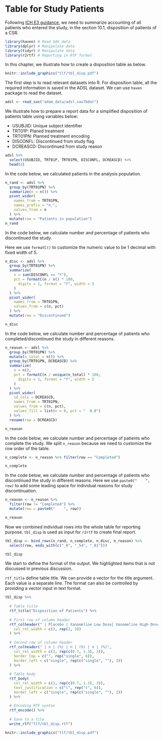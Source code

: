 # Table for Study Patients {#disposition}

Following [ICH E3 guidance](https://database.ich.org/sites/default/files/E3_Guideline.pdf),
we need to summarize accounting of all patients who entered the study, 
in the section 10.1, disposition of patients of a CSR. 

```r
library(haven) # Read SAS data
library(dplyr) # Manipulate data
library(tidyr) # Manipulate data
library(r2rtf) # Reporting in RTF format
```

In this chapter, we illustrate how to create a disposition table as below.

```r
knitr::include_graphics("tlf/tbl_disp.pdf")
```

The first step is to read relevant datasets into R. 
For disposition table, all the required information is saved in the ADSL dataset.
We can use `haven` package to read the dataset.

```r
adsl <- read_sas("adam_data/adsl.sas7bdat")
```

We illustrate how to prepare a report data for a simplified disposition 
of patients table using variables below: 

- USUBJID: Unique subject identifier 
- TRT01P: Planed treatment
- TRT01PN: Planned treatment encoding
- DISCONFL: Discontinued from study flag
- DCREASCD: Discontinued from study reason 

```r
adsl %>%
  select(USUBJID, TRT01P, TRT01PN, DISCONFL, DCREASCD) %>%
  head(4)
```
In the code below, we calculated patients in the analysis population. 

```r
n_rand <- adsl %>%
  group_by(TRT01PN) %>%
  summarize(n = n()) %>%
  pivot_wider(
    names_from = TRT01PN,
    names_prefix = "n_",
    values_from = n
  ) %>%
  mutate(row = "Patients in population")
n_rand
```
In the code below, we calculate number and percentage of patients who discontinued the study. 

Here we use `formatC()` to customize the numeric value to be 1 decimal with fixed width of 5. 

```r
n_disc <- adsl %>%
  group_by(TRT01PN) %>%
  summarize(
    n = sum(DISCONFL == "Y"),
    pct = formatC(n / n() * 100,
      digits = 1, format = "f", width = 5
    )
  ) %>%
  pivot_wider(
    names_from = TRT01PN,
    values_from = c(n, pct)
  ) %>%
  mutate(row = "Discontinued")

n_disc
```
In the code below, we calculate number and percentage of patients 
who completed/discontinued the study in different reasons. 

```r
n_reason <- adsl %>%
  group_by(TRT01PN) %>%
  mutate(n_total = n()) %>%
  group_by(TRT01PN, DCREASCD) %>%
  summarize(
    n = n(),
    pct = formatC(n / unique(n_total) * 100,
      digits = 1, format = "f", width = 5
    )
  ) %>%
  pivot_wider(
    id_cols = DCREASCD,
    names_from = TRT01PN,
    values_from = c(n, pct),
    values_fill = list(n = 0, pct = "  0.0")
  ) %>%
  rename(row = DCREASCD)

n_reason
```

In the code below, we calculate number and percentage of patients 
who complete the study. We split `n_reason` because we need to customize 
the row order of the table.

```r
n_complete <- n_reason %>% filter(row == "Completed")

n_complete
```
In the code below, we calculate number and percentage of patients 
who discontinued the study in different reasons. 
Here we use `paste0("    ", row)` to add some leading space for individual reasons for study discontinuation. 

```r
n_reason <- n_reason %>%
  filter(row != "Completed") %>%
  mutate(row = paste0("    ", row))

n_reason
```

Now we combined individual rows into the whole table for reporting purpose. 
`tbl_disp` is used as input for `r2rtf` to create final report. 

```r
tbl_disp <- bind_rows(n_rand, n_complete, n_disc, n_reason) %>%
  select(row, ends_with(c("_0", "_54", "_81")))

tbl_disp
```

We start to define the format of the output. We highlighted items that 
is not discussed in previous discussion.

`rtf_title` define table title. We can provide a vector for the title argument. 
Each value is a separate line. 
The format can also be controlled by providing a vector input in text format. 


```r
tbl_disp %>%
  
  # Table title
  rtf_title("Disposition of Patients") %>%
  
  # First row of column header
  rtf_colheader(" | Placebo | Xanomeline Low Dose| Xanomeline High Dose",
    col_rel_width = c(3, rep(2, 3))
  ) %>%
  
  # Second row of column header
  rtf_colheader(" | n | (%) | n | (%) | n | (%)",
    col_rel_width = c(3, rep(c(0.7, 1.3), 3)),
    border_top = c("", rep("single", 6)),
    border_left = c("single", rep(c("single", ""), 3))
  ) %>%
  
  # Table body
  rtf_body(
    col_rel_width = c(3, rep(c(0.7, 1.3), 3)),
    text_justification = c("l", rep("c", 6)),
    border_left = c("single", rep(c("single", ""), 3))
  ) %>%
  
  # Encoding RTF syntax
  rtf_encode() %>%
  
  # Save to a file
  write_rtf("tlf/tbl_disp.rtf")
```

```r
knitr::include_graphics("tlf/tbl_disp.pdf")
```
